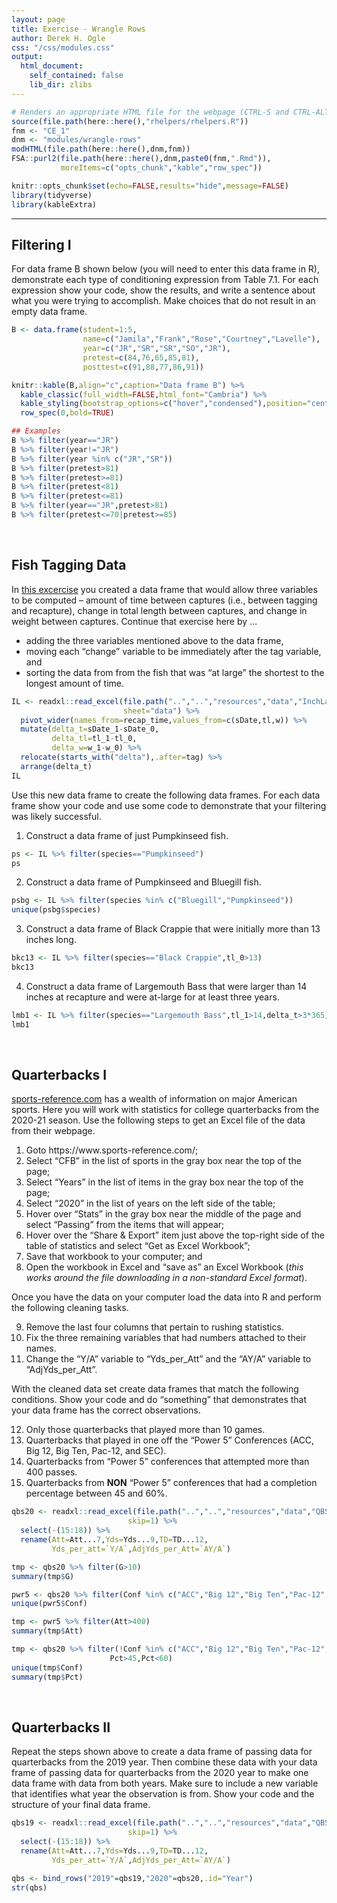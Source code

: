 ```yaml
---
layout: page
title: Exercise - Wrangle Rows
author: Derek H. Ogle
css: "/css/modules.css"
output:
  html_document:
    self_contained: false
    lib_dir: zlibs
---
```


```r
# Renders an appropriate HTML file for the webpage (CTRL-S and CTRL-ALT-R)
source(file.path(here::here(),"rhelpers/rhelpers.R"))
fnm <- "CE_1"
dnm <- "modules/wrangle-rows"
modHTML(file.path(here::here(),dnm,fnm))
FSA::purl2(file.path(here::here(),dnm,paste0(fnm,".Rmd")),
           moreItems=c("opts_chunk","kable","row_spec"))
```
```r
knitr::opts_chunk$set(echo=FALSE,results="hide",message=FALSE)
library(tidyverse)
library(kableExtra)
```

----

## Filtering I
For data frame B shown below (you will need to enter this data frame in R), demonstrate each type of conditioning expression from Table 7.1. For each expression show your code, show the results, and write a sentence about what you were trying to accomplish. Make choices that do not result in an empty data frame.

```r
B <- data.frame(student=1:5,
                name=c("Jamila","Frank","Rose","Courtney","Lavelle"),
                year=c("JR","SR","SR","SO","JR"),
                pretest=c(84,76,65,85,81),
                posttest=c(91,88,77,86,91))
```
```r
knitr::kable(B,align="c",caption="Data frame B") %>%
  kable_classic(full_width=FALSE,html_font="Cambria") %>%
  kable_styling(bootstrap_options=c("hover","condensed"),position="center") %>%
  row_spec(0,bold=TRUE)
```

```r
## Examples
B %>% filter(year=="JR")
B %>% filter(year!="JR")
B %>% filter(year %in% c("JR","SR"))
B %>% filter(pretest>81)
B %>% filter(pretest>=81)
B %>% filter(pretest<81)
B %>% filter(pretest<=81)
B %>% filter(year=="JR",pretest>81)
B %>% filter(pretest<=70|pretest>=85)
```

&nbsp;

## Fish Tagging Data
In [this excercise](../Pivot/CE_1.html#fish-tagging-data) you created a data frame that would allow three variables to be computed -- amount of time between captures (i.e., between tagging and recapture), change in total length between captures, and change in weight between captures. Continue that exercise here by ...

* adding the three variables mentioned above to the data frame,
* moving each "change" variable to be immediately after the tag variable, and
* sorting the data from from the fish that was "at large" the shortest to the longest amount of time.

```r
IL <- readxl::read_excel(file.path("..","..","resources","data","InchLakeTags.xlsx"),
                         sheet="data") %>%
  pivot_wider(names_from=recap_time,values_from=c(sDate,tl,w)) %>%
  mutate(delta_t=sDate_1-sDate_0,
         delta_tl=tl_1-tl_0,
         delta_w=w_1-w_0) %>%
  relocate(starts_with("delta"),.after=tag) %>%
  arrange(delta_t)
IL
```

Use this new data frame to create the following data frames. For each data frame show your code and use some code to demonstrate that your filtering was likely successful.

1. Construct a data frame of just Pumpkinseed fish.

```r
ps <- IL %>% filter(species=="Pumpkinseed")
ps
```

2. Construct a data frame of Pumpkinseed and Bluegill fish.

```r
psbg <- IL %>% filter(species %in% c("Bluegill","Pumpkinseed"))
unique(psbg$species)
```

3. Construct a data frame of Black Crappie that were initially more than 13 inches long.

```r
bkc13 <- IL %>% filter(species=="Black Crappie",tl_0>13)
bkc13
```

4. Construct a data frame of Largemouth Bass that were larger than 14 inches at recapture and were at-large for at least three years.

```r
lmb1 <- IL %>% filter(species=="Largemouth Bass",tl_1>14,delta_t>3*365)
lmb1
```

&nbsp;

## Quarterbacks I
[sports-reference.com](https://www.sports-reference.com/) has a wealth of information on major American sports. Here you will work with statistics for college quarterbacks from the 2020-21 season. Use the following steps to get an Excel file of the data from their webpage.

1. Goto https://www.sports-reference.com/;
1. Select “CFB” in the list of sports in the gray box near the top of the page;
1. Select “Years” in the list of items in the gray box near the top of the page;
1. Select “2020” in the list of years on the left side of the table;
1. Hover over “Stats” in the gray box near the middle of the page and select “Passing” from the items that will appear;
1. Hover over the “Share & Export” item just above the top-right side of the table of statistics and select “Get as Excel Workbook”;
1. Save that workbook to your computer; and
1. Open the workbook in Excel and "save as" an Excel Workbook (*this works around the file downloading in a non-standard Excel format*).

Once you have the data on your computer load the data into R and perform the following cleaning tasks.

9. Remove the last four columns that pertain to rushing statistics.
1. Fix the three remaining variables that had numbers attached to their names.
1. Change the "Y/A" variable to "Yds_per_Att" and the "AY/A" variable to "AdjYds_per_Att".

With the cleaned data set create data frames that match the following conditions. Show your code and do "something" that demonstrates that your data frame has the correct observations.

12. Only those quarterbacks that played more than 10 games.
1. Quarterbacks that played in one off the "Power 5" Conferences (ACC, Big 12, Big Ten, Pac-12, and SEC).
1. Quarterbacks from "Power 5" conferences that attempted more than 400 passes.
1. Quarterbacks from **NON** "Power 5" conferences that had a completion percentage between 45 and 60%.

```r
qbs20 <- readxl::read_excel(file.path("..","..","resources","data","QBS_2020.xlsx"),
                          skip=1) %>%
  select(-(15:18)) %>%
  rename(Att=Att...7,Yds=Yds...9,TD=TD...12,
         Yds_per_att=`Y/A`,AdjYds_per_Att=`AY/A`)
```
```r
tmp <- qbs20 %>% filter(G>10)
summary(tmp$G)

pwr5 <- qbs20 %>% filter(Conf %in% c("ACC","Big 12","Big Ten","Pac-12","SEC"))
unique(pwr5$Conf)

tmp <- pwr5 %>% filter(Att>400)
summary(tmp$Att)

tmp <- qbs20 %>% filter(!Conf %in% c("ACC","Big 12","Big Ten","Pac-12","SEC"),
                      Pct>45,Pct<60)
unique(tmp$Conf)
summary(tmp$Pct)
```

&nbsp;

## Quarterbacks II
Repeat the steps shown above to create a data frame of passing data for quarterbacks from the 2019 year. Then combine these data with your data frame of passing data for quarterbacks from the 2020 year to make one data frame with data from both years. Make sure to include a new variable that identifies what year the observation is from. Show your code and the structure of your final data frame.

```r
qbs19 <- readxl::read_excel(file.path("..","..","resources","data","QBS_2019.xlsx"),
                          skip=1) %>%
  select(-(15:18)) %>%
  rename(Att=Att...7,Yds=Yds...9,TD=TD...12,
         Yds_per_att=`Y/A`,AdjYds_per_Att=`AY/A`)
```
```r
qbs <- bind_rows("2019"=qbs19,"2020"=qbs20,.id="Year")
str(qbs)
```

